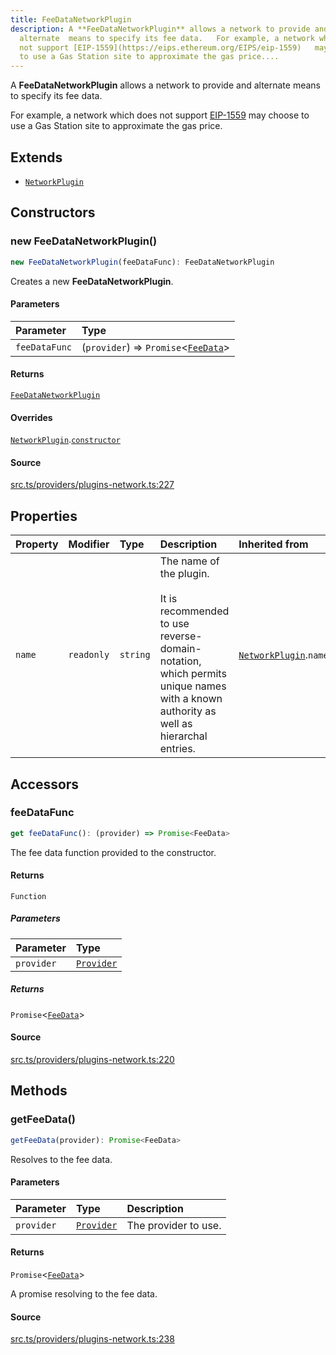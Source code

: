 ```yaml
---
title: FeeDataNetworkPlugin
description: A **FeeDataNetworkPlugin** allows a network to provide and
  alternate  means to specify its fee data.   For example, a network which does
  not support [EIP-1559](https://eips.ethereum.org/EIPS/eip-1559)   may choose
  to use a Gas Station site to approximate the gas price....
---
```


A **FeeDataNetworkPlugin** allows a network to provide and alternate
 means to specify its fee data.

 For example, a network which does not support [EIP-1559](https://eips.ethereum.org/EIPS/eip-1559) 
 may choose to use a Gas Station site to approximate the gas price.

## Extends

- [`NetworkPlugin`](/content/classes/NetworkPlugin.mdx)

## Constructors

### new FeeDataNetworkPlugin()

```ts
new FeeDataNetworkPlugin(feeDataFunc): FeeDataNetworkPlugin
```

Creates a new **FeeDataNetworkPlugin**.

#### Parameters

| Parameter | Type |
| :------ | :------ |
| `feeDataFunc` | (`provider`) => `Promise`\<[`FeeData`](/content/classes/FeeData.mdx)\> |

#### Returns

[`FeeDataNetworkPlugin`](/content/classes/FeeDataNetworkPlugin.mdx)

#### Overrides

[`NetworkPlugin`](/content/classes/NetworkPlugin.mdx).[`constructor`](/content/classes/NetworkPlugin.mdx#constructors)

#### Source

[src.ts/providers/plugins-network.ts:227](https://github.com/dominant-strategies/quais-6.js/blob/3f482dd134064d41657ff7dc9ba8162f741c9c83/src.ts/providers/plugins-network.ts#L227)

## Properties

| Property | Modifier | Type | Description | Inherited from |
| :------ | :------ | :------ | :------ | :------ |
| `name` | `readonly` | `string` | The name of the plugin.<br /><br /> It is recommended to use reverse-domain-notation, which permits<br /> unique names with a known authority as well as hierarchal entries. | [`NetworkPlugin`](/content/classes/NetworkPlugin.mdx).`name` |

## Accessors

### feeDataFunc

```ts
get feeDataFunc(): (provider) => Promise<FeeData>
```

The fee data function provided to the constructor.

#### Returns

`Function`

##### Parameters

| Parameter | Type |
| :------ | :------ |
| `provider` | [`Provider`](/content/interfaces/Provider.mdx) |

##### Returns

`Promise`\<[`FeeData`](/content/classes/FeeData.mdx)\>

#### Source

[src.ts/providers/plugins-network.ts:220](https://github.com/dominant-strategies/quais-6.js/blob/3f482dd134064d41657ff7dc9ba8162f741c9c83/src.ts/providers/plugins-network.ts#L220)

## Methods

### getFeeData()

```ts
getFeeData(provider): Promise<FeeData>
```

Resolves to the fee data.

#### Parameters

| Parameter | Type | Description |
| :------ | :------ | :------ |
| `provider` | [`Provider`](/content/interfaces/Provider.mdx) | The provider to use. |

#### Returns

`Promise`\<[`FeeData`](/content/classes/FeeData.mdx)\>

A promise resolving to the fee data.

#### Source

[src.ts/providers/plugins-network.ts:238](https://github.com/dominant-strategies/quais-6.js/blob/3f482dd134064d41657ff7dc9ba8162f741c9c83/src.ts/providers/plugins-network.ts#L238)
